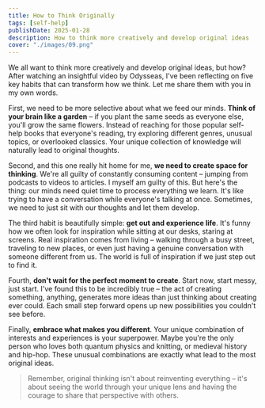 ```yaml
---
title: How to Think Originally
tags: [self-help]
publishDate: 2025-01-28
description: How to think more creatively and develop original ideas
cover: "./images/09.png"
---
```


We all want to think more creatively and develop original ideas, but how? After watching an insightful video by Odysseas, I've been reflecting on five key habits that can transform how we think. Let me share them with you in my own words.

First, we need to be more selective about what we feed our minds. __Think of your brain like a garden__ – if you plant the same seeds as everyone else, you'll grow the same flowers. Instead of reaching for those popular self-help books that everyone's reading, try exploring different genres, unusual topics, or overlooked classics. Your unique collection of knowledge will naturally lead to original thoughts.

Second, and this one really hit home for me, __we need to create space for thinking__. We're all guilty of constantly consuming content – jumping from podcasts to videos to articles. I myself am guilty of this. But here's the thing: our minds need quiet time to process everything we learn. It's like trying to have a conversation while everyone's talking at once. Sometimes, we need to just sit with our thoughts and let them develop.

The third habit is beautifully simple: __get out and experience life__. It's funny how we often look for inspiration while sitting at our desks, staring at screens. Real inspiration comes from living – walking through a busy street, traveling to new places, or even just having a genuine conversation with someone different from us. The world is full of inspiration if we just step out to find it.

Fourth, __don't wait for the perfect moment to create__. Start now, start messy, just start. I've found this to be incredibly true – the act of creating something, anything, generates more ideas than just thinking about creating ever could. Each small step forward opens up new possibilities you couldn't see before.

Finally, __embrace what makes you different__. Your unique combination of interests and experiences is your superpower. Maybe you're the only person who loves both quantum physics and knitting, or medieval history and hip-hop. These unusual combinations are exactly what lead to the most original ideas.

> Remember, original thinking isn't about reinventing everything – it's about seeing the world through your unique lens and having the courage to share that perspective with others.
